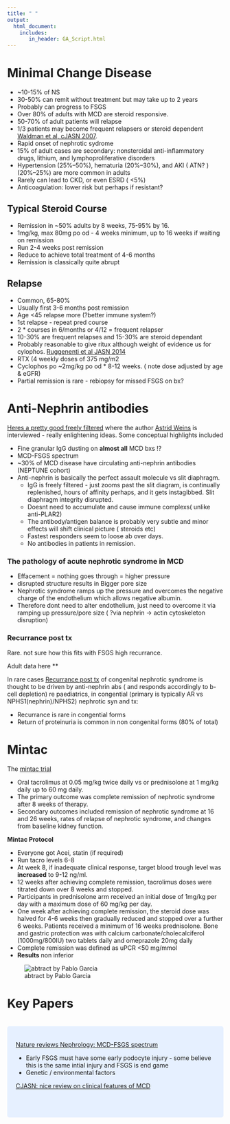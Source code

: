 ---
title: " "
output: 
  html_document:
    includes:
       in_header: GA_Script.html
---
# Minimal Change Disease

* ~10-15% of NS
* 30-50% can remit without treatment but may take up to 2 years
* Probably can progress to FSGS
* Over 80% of adults with MCD are steroid responsive. 
* 50-70% of adult patients will  relapse 
* 1/3 patients may become frequent relapsers or steroid dependent [Waldman et al, cJASN 2007](https://cjasn.asnjournals.org/content/2/3/445). 
* Rapid onset of nephrotic sydrome
* 15% of adult cases are secondary: nonsteroidal anti-inflammatory drugs, lithium, and lymphoproliferative disorders
* Hypertension (25%–50%), hematuria (20%–30%), and AKI ( ATN? )(20%–25%) are more common in adults
* Rarely can lead to CKD, or even ESRD ( <5%)
* Anticoagulation: lower risk but perhaps if resistant?

## Typical Steroid Course
* Remission in ~50% adults by 8 weeks, 75-95% by 16.
* 1mg/kg, max 80mg po od - 4 weeks minimum, up to 16 weeks if waiting on remission
* Run 2-4 weeks post remission
* Reduce to achieve total treatment of 4-6 months
* Remission is classically quite abrupt

## Relapse
* Common, 65-80%
* Usually first 3-6 months post remission
* Age <45 relapse more (?better immune system?)
* 1st relapse - repeat pred course
* 2 * courses in 6/months or 4/12 = frequent relapser
* 10-30% are frequent relapses and 15-30% are steroid dependant
* Probably reasonable to give ritux although weight of evidence us for cylophos.
[Ruggenenti et al JASN 2014](https://jasn.asnjournals.org/content/25/4/850?ijkey=f2dc13c5abc54176d3ad3875aaf8460ec301ee27&keytype2=tf_ipsecsha)
* RTX (4 weekly doses of 375 mg/m2
* Cyclophos po ~2mg/kg po od * 8-12 weeks. ( note dose adjusted by age & eGFR)
* Partial remission is rare - rebiopsy for missed FSGS on bx?


# Anti-Nephrin antibodies

[Heres a pretty good freely filtered](http://www.nephjc.com/freelyfiltered/42/anti-nephrin-antibodies-cause-mcd) where the author [Astrid Weins](https://twitter.com/AstridWeins) is interviewed - really enlightening ideas. Some conceptual highlights included

* Fine granular IgG dusting on **almost all** MCD bxs !?
* MCD-FSGS spectrum
* ~30% of MCD disease have circulating anti-nephrin antibodies (NEPTUNE cohort)
* Anti-nephrin is basically the perfect assault molecule vs slit diaphragm.
  * IgG is freely filtered - just zooms past the slit diagram, is continually replenished, hours of affinity perhaps, and it gets instagibbed. Slit diaphragm integrity disrupted.
  * Doesnt need to accumulate and cause immune complexs( unlike anti-PLAR2)
  * The antibody/antigen balance is probably very subtle and minor effects will shift clinical picture ( steroids etc)
  * Fastest responders seem to loose ab over days.
  * No antibodies in patients in remission.
  
### The pathology of acute nephrotic syndrome in MCD

  * Effacement = nothing goes through = higher pressure
  * disrupted structure results in Bigger pore size
  * Nephrotic syndrome ramps up the pressure and overcomes the negative charge of the endothelium which allows negative albumin.
  * Therefore dont need to alter endothelium, just need to overcome it via ramping up pressure/pore size ( ?via nephrin -> actin cytoskeleton disruption)


### Recurrance post tx

Rare. not sure how this fits with FSGS high recurrance.

Adult data here **

In rare cases [Recurrance post tx](https://www.ncbi.nlm.nih.gov/pmc/articles/PMC4212136/) of congenital nephrotic syndrome is thought to be driven by anti-nephrin abs ( and responds accordingly to b-cell depletion)
re paediatrics,  in congential (primary is typically AR vs NPHS1(nephrin)/NPHS2) nephrotic syn and tx:

* Recurrance is rare in congential forms
* Return of proteinuria is common in non congenital forms (80% of total)

# Mintac

The [mintac trial](https://pubmed.ncbi.nlm.nih.gov/31953303/)

* Oral tacrolimus at 0.05 mg/kg twice daily vs or prednisolone at 1 mg/kg daily up to 60 mg daily.
* The primary outcome was complete remission of nephrotic syndrome after 8 weeks of therapy.
* Secondary outcomes included remission of nephrotic syndrome at 16 and 26 weeks, rates of relapse of nephrotic syndrome, and changes from baseline kidney function.

**Mintac Protocol**

* Everyone got Acei, statin (if required)
* Run tacro levels 6-8
* At week 8, if inadequate clinical response, target blood trough level was **increased** to 9-12 ng/ml. 
* 12 weeks after achieving complete remission, tacrolimus doses were titrated down over 8 weeks and stopped.  
* Participants in prednisolone arm received an initial dose of 1mg/kg per day with a maximum dose of 60 mg/kg per day. 
* One week after achieving complete remission, the steroid dose was halved for 4-6 weeks then gradually reduced and stopped over a further 6 weeks. Patients received a minimum of 16 weeks prednisolone. Bone and gastric protection was with calcium carbonate/cholecalciferol (1000mg/800IU) two tablets daily and omeprazole 20mg daily
* Complete remission was defined as uPCR <50 mg/mmol
* **Results** non inferior

![abtract by Pablo Garcia](images/mintac_visual_VAPablo.jpg)

# Key Papers

<br>
<style>
div.blue { background-color:#e6f0ff; border-radius: 5px; padding: 20px;}
</style>
<div class = "blue">

[Nature reviews Nephrology: MCD-FSGS spectrum ](https://www.nature.com/articles/nrneph.2016.147)

* Early FSGS must have some early podocyte injury  - some believe this is the same intial injury and FSGS is end game
* Genetic / environmental factors 

[CJASN: nice review on clinical features of MCD ](https://www.nature.com/https://cjasn.asnjournals.org/content/14/6/911/nrneph.2016.147)


<br>


